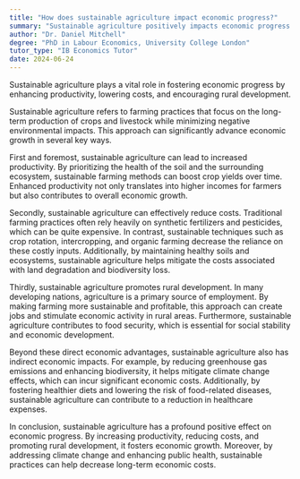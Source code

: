 ```yaml
---
title: "How does sustainable agriculture impact economic progress?"
summary: "Sustainable agriculture positively impacts economic progress by increasing productivity, reducing costs, and promoting rural development."
author: "Dr. Daniel Mitchell"
degree: "PhD in Labour Economics, University College London"
tutor_type: "IB Economics Tutor"
date: 2024-06-24
---
```


Sustainable agriculture plays a vital role in fostering economic progress by enhancing productivity, lowering costs, and encouraging rural development.

Sustainable agriculture refers to farming practices that focus on the long-term production of crops and livestock while minimizing negative environmental impacts. This approach can significantly advance economic growth in several key ways. 

First and foremost, sustainable agriculture can lead to increased productivity. By prioritizing the health of the soil and the surrounding ecosystem, sustainable farming methods can boost crop yields over time. Enhanced productivity not only translates into higher incomes for farmers but also contributes to overall economic growth.

Secondly, sustainable agriculture can effectively reduce costs. Traditional farming practices often rely heavily on synthetic fertilizers and pesticides, which can be quite expensive. In contrast, sustainable techniques such as crop rotation, intercropping, and organic farming decrease the reliance on these costly inputs. Additionally, by maintaining healthy soils and ecosystems, sustainable agriculture helps mitigate the costs associated with land degradation and biodiversity loss.

Thirdly, sustainable agriculture promotes rural development. In many developing nations, agriculture is a primary source of employment. By making farming more sustainable and profitable, this approach can create jobs and stimulate economic activity in rural areas. Furthermore, sustainable agriculture contributes to food security, which is essential for social stability and economic development.

Beyond these direct economic advantages, sustainable agriculture also has indirect economic impacts. For example, by reducing greenhouse gas emissions and enhancing biodiversity, it helps mitigate climate change effects, which can incur significant economic costs. Additionally, by fostering healthier diets and lowering the risk of food-related diseases, sustainable agriculture can contribute to a reduction in healthcare expenses.

In conclusion, sustainable agriculture has a profound positive effect on economic progress. By increasing productivity, reducing costs, and promoting rural development, it fosters economic growth. Moreover, by addressing climate change and enhancing public health, sustainable practices can help decrease long-term economic costs.
    